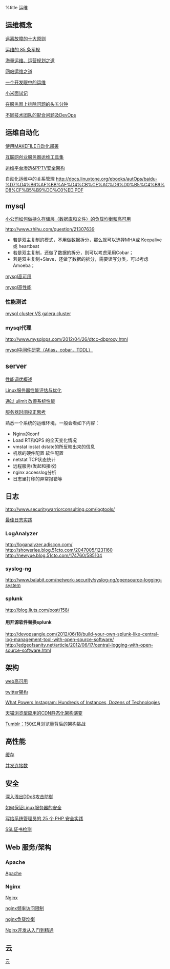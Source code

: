 %title 运维

== 运维概念 ==
[[http://www.woqutech.com/?p=714|远离故障的十大原则]]

[[http://www.oschina.net/translate/85-operational-rules|运维的 85 条军规]]

[[http://www.itkoala.com/|海量运维、运营规划之道]]

[[http://www.penglixun.com/tech/system/web_site_operation_and_maintenance.html|网站运维之道]]

[[http://segmentfault.com/a/1190000000348370|一个开发眼中的运维]]

[[http://blog.jobbole.com/46769/|小米面试记]]

[[http://blog.jobbole.com/36375/|在服务器上排除问题的头五分钟]]

[[http://blog.jobbole.com/1106/|不同技术团队的配合问题及DevOps]]

== 运维自动化 ==
[[http://tchen.me/posts/2013-06-12-use-makefile-to-automate-deployment.html|使用MAKEFILE自动化部署]]

[[http://velocity.oreilly.com.cn/2011/ppts/velocityChina2011-ChenZhen.pdf|互联网创业服务器运维工具集]]

[[http://www.owasp.org.cn/OWASP_Events/download/3PPTV.pdf|运维平台渗透&PPTV安全架构]]

自动化运维中的关系管理
[[http://docs.linuxtone.org/ebooks/autOps/baidu-%D7%D4%B6%AF%BB%AF%D4%CB%CE%AC%D6%D0%B5%C4%B9%D8%CF%B5%B9%DC%C0%ED.PDF]]

== mysql ==
[[http://segmentfault.com/q/1010000000119380|小公司如何做持久存储层（数据库和文件）的负载均衡和高可用]]

[[http://www.zhihu.com/question/21307639]]
* 若是双主复制的模式，不用做数据拆分，那么就可以选择MHA或 Keepalive 或 heartbeat
* 若是双主复制，还做了数据的拆分，则可以考虑采用Cobar；
* 若是双主复制+Slave，还做了数据的拆分，需要读写分类，可以考虑Amoeba；

[[mysqlha|mysql高可用]]

[[mysqlhq|mysql高性能]]

=== 性能测试 ===
[[http://www.codership.com/content/whats-difference-kenneth/|mysql cluster VS galera cluster]]

=== mysql代理 ===
[[http://www.mysqlops.com/2012/04/26/dtcc-dbproxy.html]]

[[http://www.guokr.com/blog/475765/|mysql中间件研究（Atlas，cobar，TDDL）]]

== server ==
[[http://www.blogjava.net/BlueDavy/archive/2008/06/29/211558.html|性能调优概述]]

[[http://www.gosoa.com.cn/linux%E6%9C%8D%E5%8A%A1%E5%99%A8%E6%80%A7%E8%83%BD%E8%AF%84%E4%BC%B0%E4%B8%8E%E4%BC%98%E5%8C%96|Linux服务器性能评估与优化]]

[[http://www.ibm.com/developerworks/cn/linux/l-cn-ulimit/|通过 ulimit 改善系统性能]]

[[http://blog.yufeng.info/archives/2861|服务器时间校正思考]]

熟悉一个系统的运维环境，一般会看如下内容：

* Nginx的conf
* Load RT和QPS 的全天变化情况
* vmstat iostat dstate的所反映出来的信息
* 机器的硬件配置 软件配置
* netstat TCP状态统计
* 远程服务(发起和接收)
* nginx accesslog分析
* 日志里打印的异常报错等

== 日志 ==
http://www.securitywarriorconsulting.com/logtools/

[[http://www.bitstech.net/2014/01/07/log-best-practice/|最佳日志实践]]
=== LogAnalyzer ===
[[http://loganalyzer.adiscon.com/]]
[[http://showerlee.blog.51cto.com/2047005/1231160]]
[[http://newyue.blog.51cto.com/174760/585104]]

=== syslog-ng ===
[[http://www.balabit.com/network-security/syslog-ng/opensource-logging-system]]

=== splunk ===
[[http://blog.liuts.com/post/158/]]
==== 用开源软件替换splunk ====
[[http://devopsangle.com/2012/06/18/build-your-own-splunk-like-central-log-management-tool-with-open-source-software/]]
[[http://edgeofsanity.net/article/2012/06/17/central-logging-with-open-source-software.html]]

== 架构 ==
[[webha|web高可用]]

[[http://highscalability.com/blog/2013/7/8/the-architecture-twitter-uses-to-deal-with-150m-active-users.html|twitter架构]]

[[http://instagram-engineering.tumblr.com/post/13649370142/what-powers-instagram-hundreds-of-instances-dozens-of|What Powers Instagram: Hundreds of Instances, Dozens of Technologies]]

[[http://www.csdn.net/article/2014-01-22/2818227-CDN-Architecture|天猫浏览型应用的CDN静态化架构演变]]

[[http://www.csdn.net/article/2012-02-14/311806|Tumblr：150亿月浏览量背后的架构挑战]]

== 高性能 ==
[[cache/index|缓存]]

[[http://kkeys.me/post/56691325516|并发连接数]]

== 安全 ==
[[http://blog.jobbole.com/24698/|深入浅出DDoS攻击防御]]

[[http://blog.jobbole.com/48195/|如何保证Linux服务器的安全]]

[[http://www.oschina.net/news/47219/php-security-best-practices-tutorial|写给系统管理员的 25 个 PHP 安全实践]]

[[https://www.trustasia.com/tools/ssl-checker/|SSL证书检测]]

==Web 服务/架构==

=== Apache ===
[[../backend/system/apache/index|Apache]]

=== Nginx ===
[[../backend/system/nginx/index|Nginx]]

[[http://wiki.nginx.org/HttpLimitReqModule|nginx频率访问限制]]

[[../backend/system/nginx/lb|nginx负载均衡]]

[[https://github.com/taobao/nginx-book|Nginx开发从入门到精通]]

== 云 ==
[[cloud/index|云]]
